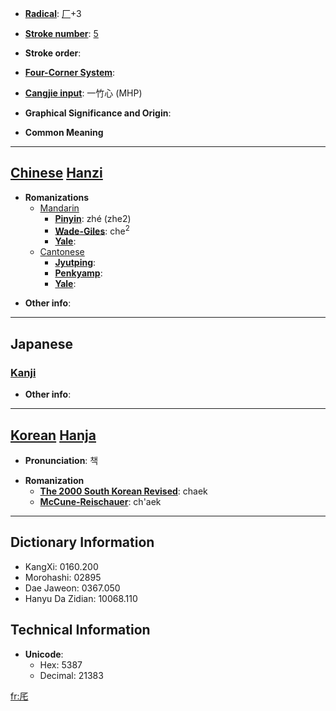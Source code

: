 * '''[[Wiktionary:Chinese radical index| Radical]]''': [[Wiktionary:Chinese radical index 厂|厂]]+3

* '''[[Wiktionary:Chinese total strokes index|Stroke number]]''': [[Wiktionary:Chinese total strokes index 5|5]]

* '''Stroke order''': 

* '''[[Wiktionary:Chinese four corner index|Four-Corner System]]''': 

* '''[[Wiktionary:Chinese Cangjie index|Cangjie input]]''': 一竹心 (MHP)

* '''Graphical Significance and Origin''': 

* '''Common Meaning'''

----

== [[Chinese]] [[Hanzi]] ==

* '''Romanizations'''
** [[Mandarin]]
*** '''[[Pinyin]]''': zhé (zhe2)
*** '''[[Wade-Giles]]''': che<sup>2</sup>
*** '''[[Yale]]''': 
**[[Cantonese]]
***'''[[Jyutping]]''':
***'''[[Penkyamp]]''': 
***'''[[Yale]]''': 

* '''Other info''': 

----

==Japanese==
===[[Kanji]]===
{{kanji|on readings=[[たく]] (taku), [[ちゃく]] (chaku)
|kun readings=[[ひらく]] (hiraku)
}}

* '''Other info''':  

----

== [[Korean]] [[Hanja]] ==

* '''Pronunciation''': 책

* '''Romanization'''
** '''[[The 2000 South Korean Revised Romanization|The 2000 South Korean Revised]]''': chaek
** '''[[McCune-Reischauer]]''': ch'aek

----

== Dictionary Information ==

* KangXi: 0160.200
* Morohashi: 02895
* Dae Jaweon: 0367.050
* Hanyu Da Zidian: 10068.110

== Technical Information ==

* '''Unicode''':
** Hex: 5387
** Decimal: 21383

[[fr:厇]]